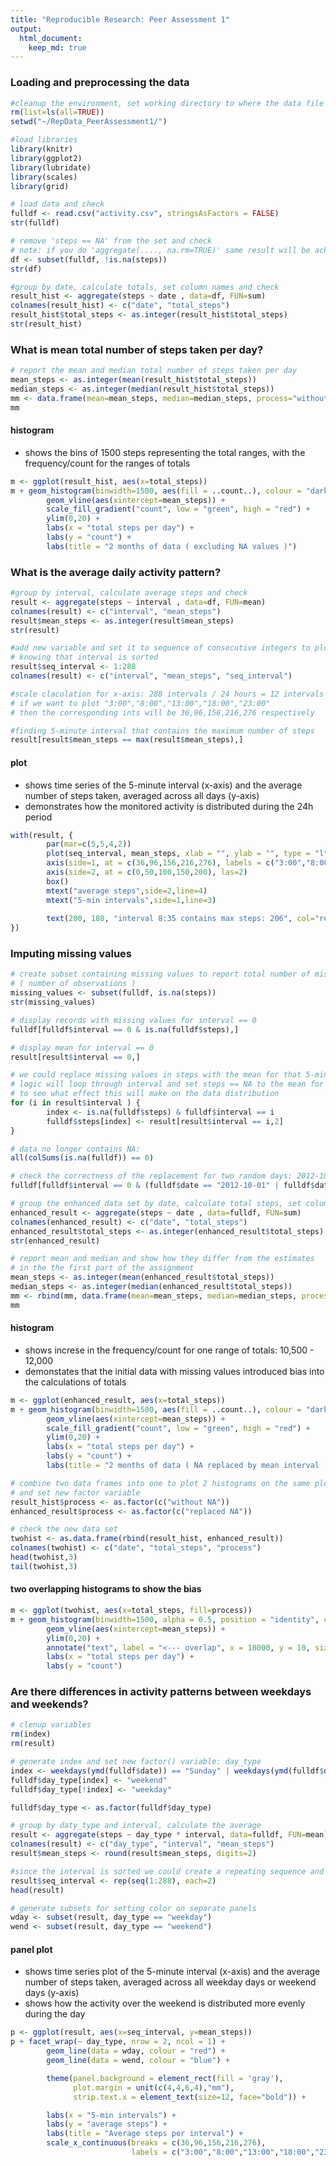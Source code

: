 ```yaml
---
title: "Reproducible Research: Peer Assessment 1"
output: 
  html_document:
    keep_md: true
---
```

### Loading and preprocessing the data
``` r
#cleanup the environment, set working directory to where the data file resides
rm(list=ls(all=TRUE)) 
setwd("~/RepData_PeerAssessment1/")

#load libraries
library(knitr)
library(ggplot2)
library(lubridate)
library(scales)
library(grid)

# load data and check
fulldf <- read.csv("activity.csv", stringsAsFactors = FALSE)
str(fulldf)

# remove 'steps == NA' from the set and check
# note: if you do 'aggregate(...., na.rm=TRUE)' same result will be achieved: 53 observations to plot
df <- subset(fulldf, !is.na(steps))
str(df)

#group by date, calculate totals, set column names and check 
result_hist <- aggregate(steps ~ date , data=df, FUN=sum)
colnames(result_hist) <- c("date", "total_steps")
result_hist$total_steps <- as.integer(result_hist$total_steps)
str(result_hist)
```

### What is mean total number of steps taken per day?
``` r
# report the mean and median total number of steps taken per day
mean_steps <- as.integer(mean(result_hist$total_steps))
median_steps <- as.integer(median(result_hist$total_steps))
mm <- data.frame(mean=mean_steps, median=median_steps, process="without NA")
mm
```

#### histogram
* shows the bins of 1500 steps representing the total ranges, with the frequency/count for the ranges of totals
``` r
m <- ggplot(result_hist, aes(x=total_steps))
m + geom_histogram(binwidth=1500, aes(fill = ..count..), colour = "darkgreen") +
        geom_vline(aes(xintercept=mean_steps)) +     
        scale_fill_gradient("count", low = "green", high = "red") +
        ylim(0,20) +
        labs(x = "total steps per day") + 
        labs(y = "count") + 
        labs(title = "2 months of data ( excluding NA values )")
```

### What is the average daily activity pattern?
``` r
#group by interval, calculate average steps and check
result <- aggregate(steps ~ interval , data=df, FUN=mean)
colnames(result) <- c("interval", "mean_steps")
result$mean_steps <- as.integer(result$mean_steps)
str(result)

#add new variable and set it to sequence of consecutive integers to plot correctly 
# knowing that interval is sorted
result$seq_interval <- 1:288
colnames(result) <- c("interval", "mean_steps", "seq_interval")

#scale claculation for x-axis: 288 intervals / 24 hours = 12 intervals in one hour
# if we want to plot "3:00","8:00","13:00","18:00","23:00" 
# then the corresponding ints will be 36,96,156,216,276 respectively

#finding 5-minute interval that contains the maximum number of steps
result[result$mean_steps == max(result$mean_steps),]
```

#### plot
* shows time series of the 5-minute interval (x-axis) and the average number of steps taken, averaged across all days (y-axis)
* demonstrates how the monitored activity is distributed during the 24h period
``` r
with(result, {
        par(mar=c(5,5,4,2))
        plot(seq_interval, mean_steps, xlab = "", ylab = "", type = "l", axes=FALSE, main="Average steps per interval")
        axis(side=1, at = c(36,96,156,216,276), labels = c("3:00","8:00","13:00","18:00","23:00"))
        axis(side=2, at = c(0,50,100,150,200), las=2)
        box()
        mtext("average steps",side=2,line=4)
        mtext("5-min intervals",side=1,line=3)
        
        text(200, 180, "interval 8:35 contains max steps: 206", col="red")
})
```

### Imputing missing values
``` r
# create subset containing missing values to report total number of missing values 
# ( number of observations )
missing_values <- subset(fulldf, is.na(steps))
str(missing_values)

# display records with missing values for interval == 0
fulldf[fulldf$interval == 0 & is.na(fulldf$steps),]

# display mean for interval == 0
result[result$interval == 0,]

# we could replace missing values in steps with the mean for that 5-minute interval: 
# logic will loop through interval and set steps == NA to the mean for that 5-minute interval 
# to see what effect this will make on the data distribution
for (i in result$interval ) {
        index <- is.na(fulldf$steps) & fulldf$interval == i
        fulldf$steps[index] <- result[result$interval == i,2]        
} 

# data no longer contains NA:
all(colSums(is.na(fulldf)) == 0)

# check the correctness of the replacement for two random days: 2012-10-01 and 2012-11-30
fulldf[fulldf$interval == 0 & (fulldf$date == "2012-10-01" | fulldf$date == "2012-11-30"),]

# group the enhanced data set by date, calculate total steps, set column names and check
enhanced_result <- aggregate(steps ~ date , data=fulldf, FUN=sum)
colnames(enhanced_result) <- c("date", "total_steps")
enhanced_result$total_steps <- as.integer(enhanced_result$total_steps)
str(enhanced_result)
```

``` r
# report mean and median and show how they differ from the estimates 
# in the the first part of the assignment
mean_steps <- as.integer(mean(enhanced_result$total_steps))
median_steps <- as.integer(median(enhanced_result$total_steps))
mm <- rbind(mm, data.frame(mean=mean_steps, median=median_steps, process="replaced NA"))
mm
```
#### histogram
* shows increse in the frequency/count for one range of totals: 10,500 - 12,000
* demonstates that the initial data with missing values introduced bias into the calculations of totals

``` r
m <- ggplot(enhanced_result, aes(x=total_steps))
m + geom_histogram(binwidth=1500, aes(fill = ..count..), colour = "darkgreen") +
        geom_vline(aes(xintercept=mean_steps)) +   
        scale_fill_gradient("count", low = "green", high = "red") +
        ylim(0,20) +
        labs(x = "total steps per day") + 
        labs(y = "count") + 
        labs(title = "2 months of data ( NA replaced by mean interval )")
```

``` r
# combine two data frames into one to plot 2 histograms on the same plot 
# and set new factor variable 
result_hist$process <- as.factor(c("without NA")) 
enhanced_result$process <- as.factor(c("replaced NA"))

# check the new data set
twohist <- as.data.frame(rbind(result_hist, enhanced_result))
colnames(twohist) <- c("date", "total_steps", "process")
head(twohist,3)
tail(twohist,3)
```

#### two overlapping histograms to show the bias
``` r
m <- ggplot(twohist, aes(x=total_steps, fill=process)) 
m + geom_histogram(binwidth=1500, alpha = 0.5, position = "identity", colour = "darkgreen") +
        geom_vline(aes(xintercept=mean_steps)) +   
        ylim(0,20) +
        annotate("text", label = "<--- overlap", x = 18000, y = 10, size = 8, colour = "red", angle=45) +
        labs(x = "total steps per day") + 
        labs(y = "count")
```

### Are there differences in activity patterns between weekdays and weekends?
``` r
# clenup variables
rm(index)
rm(result)

# generate index and set new factor() variable: day_type
index <- weekdays(ymd(fulldf$date)) == "Sunday" | weekdays(ymd(fulldf$date)) == "Saturday"
fulldf$day_type[index] <- "weekend"   
fulldf$day_type[!index] <- "weekday"

fulldf$day_type <- as.factor(fulldf$day_type)

# group by daty_type and interval, calculate the average
result <- aggregate(steps ~ day_type * interval, data=fulldf, FUN=mean)
colnames(result) <- c("day_type", "interval", "mean_steps")
result$mean_steps <- round(result$mean_steps, digits=2)

#since the interval is sorted we could create a repeating sequence and set seq_interval
result$seq_interval <- rep(seq(1:288), each=2)      
head(result)

# generate subsets for setting color on separate panels
wday <- subset(result, day_type == "weekday")
wend <- subset(result, day_type == "weekend")
```

#### panel plot
* shows time series plot of the 5-minute interval (x-axis) and the average number of steps taken, averaged across all weekday days or weekend days (y-axis)
* shows how the activity over the weekend is distributed more evenly during the day
``` r
p <- ggplot(result, aes(x=seq_interval, y=mean_steps))
p + facet_wrap(~ day_type, nrow = 2, ncol = 1) +
        geom_line(data = wday, colour = "red") +
        geom_line(data = wend, colour = "blue") +

        theme(panel.background = element_rect(fill = 'gray'), 
              plot.margin = unit(c(4,4,6,4),"mm"),
              strip.text.x = element_text(size=12, face="bold")) +     

        labs(x = "5-min intervals") + 
        labs(y = "average steps") + 
        labs(title = "Average steps per interval") +       
        scale_x_continuous(breaks = c(36,96,156,216,276), 
                           labels = c("3:00","8:00","13:00","18:00","23:00"))
```
